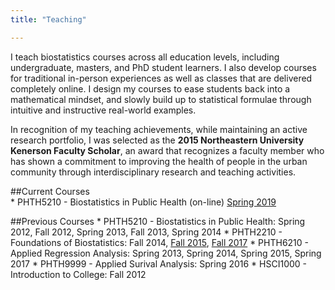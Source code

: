 ```yaml
---
title: "Teaching"

---
```

I teach biostatistics courses across all education levels, including undergraduate, masters, and PhD student learners. I also develop courses for traditional in-person experiences as well as classes that are delivered completely online. I design my courses to ease students back into a mathematical mindset, and slowly build up to statistical formulae through intuitive and instructive real-world examples. 

In recognition of my teaching achievements, while maintaining an active research portfolio, I was selected as the **2015 Northeastern University Kenerson Faculty Scholar**, an award that recognizes a faculty member who has shown a commitment to improving the health of people in the urban community through interdisciplinary research and teaching activities. 

##Current Courses  
* PHTH5210 - Biostatistics in Public Health (on-line) [Spring 2019](PHTH_5210_Syllabus_spring_2019.pdf)


##Previous Courses
* PHTH5210 - Biostatistics in Public Health: Spring 2012, Fall 2012, Spring 2013, Fall 2013, Spring 2014
* PHTH2210 - Foundations of Biostatistics: Fall 2014, [Fall 2015](FoundationsOfBiostatistics_Syllabus.pdf), [Fall 2017](FoundationsOfBiostatistics_Syllabus_2017.pdf)
* PHTH6210 - Applied Regression Analysis: Spring 2013, Spring 2014, Spring 2015, Spring 2017
* PHTH9999 - Applied Surival Analysis: Spring 2016
* HSCI1000 - Introduction to College: Fall 2012